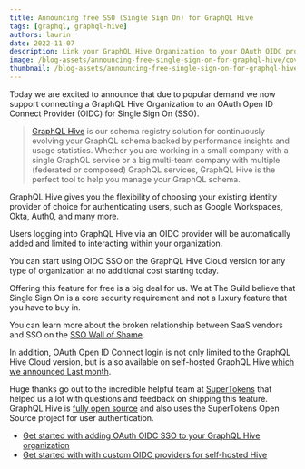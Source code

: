 ```yaml
---
title: Announcing free SSO (Single Sign On) for GraphQL Hive
tags: [graphql, graphql-hive]
authors: laurin
date: 2022-11-07
description: Link your GraphQL Hive Organization to your OAuth OIDC provider of choice.
image: /blog-assets/announcing-free-single-sign-on-for-graphql-hive/cover.png
thumbnail: /blog-assets/announcing-free-single-sign-on-for-graphql-hive/thumbnail.png
---
```


Today we are excited to announce that due to popular demand we now support connecting a GraphQL Hive
Organization to an OAuth Open ID Connect Provider (OIDC) for Single Sign On (SSO).

> [GraphQL Hive](https://graphql-hive.com/) is our schema registry solution for continuously
> evolving your GraphQL schema backed by performance insights and usage statistics. Whether you are
> working in a small company with a single GraphQL service or a big multi-team company with multiple
> (federated or composed) GraphQL services, GraphQL Hive is the perfect tool to help you manage your
> GraphQL schema.

GraphQL Hive gives you the flexibility of choosing your existing identity provider of choice for
authenticating users, such as Google Workspaces, Okta, Auth0, and many more.

Users logging into GraphQL Hive via an OIDC provider will be automatically added and limited to
interacting within your organization.

You can start using OIDC SSO on the GraphQL Hive Cloud version for any type of organization at no
additional cost starting today.

Offering this feature for free is a big deal for us. We at The Guild believe that Single Sign On is
a core security requirement and not a luxury feature that you have to buy in.

You can learn more about the broken relationship between SaaS vendors and SSO on the
[SSO Wall of Shame](https://sso.tax/).

In addition, OAuth Open ID Connect login is not only limited to the GraphQL Hive Cloud version, but
is also available on self-hosted GraphQL Hive
[which we announced Last month](/blog/announcing-self-hosted-graphql-hive).

Huge thanks go out to the incredible helpful team at [SuperTokens](https://supertokens.com/) that
helped us a lot with questions and feedback on shipping this feature. GraphQL Hive is
[fully open source](http://github.com/kamilkisiela/graphql-hive) and also uses the SuperTokens Open
Source project for user authentication.

- [Get started with adding OAuth OIDC SSO to your GraphQL Hive organization](https://docs.graphql-hive.com/features/sso-oidc-provider)
- [Get started with with custom OIDC providers for self-hosted Hive](https://docs.graphql-hive.com/self-hosting/oidc-login)
